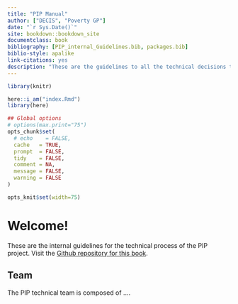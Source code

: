 ```yaml
---
title: "PIP Manual"
author: ["DECIS", "Poverty GP"]
date: "`r Sys.Date()`"
site: bookdown::bookdown_site
documentclass: book
bibliography: [PIP_internal_Guidelines.bib, packages.bib]
biblio-style: apalike
link-citations: yes
description: "These are the guidelines to all the technical decisions taken during the creation of packges for the PIP workflow."
---
```


```r
library(knitr)

here::i_am("index.Rmd")
library(here)

## Global options
# options(max.print="75")
opts_chunk$set(
  # echo    = FALSE,
  cache   = TRUE,
  prompt  = FALSE,
  tidy    = FALSE,
  comment = NA,
  message = FALSE,
  warning = FALSE
)

opts_knit$set(width=75)
```


# Welcome! {.unnumbered}

These are the internal guidelines for the technical process of the PIP project. Visit the [Github repository for this book](https://github.com/PIP-Technical-Team/PIPmanual). 

## Team {-}

The PIP technical team is composed of .... 
